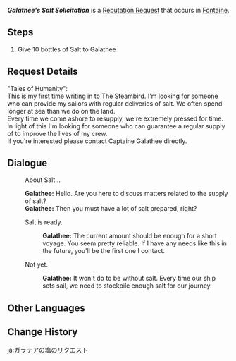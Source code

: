 {{Quest Infobox
|id             = 74657
|image          = Galathee Icon.png
|type           = World
|group          = Request
|region         = Fontaine
|area           = Belleau Region
|subarea        = Romaritime Harbor
|startLocation  = [[Romaritime Harbor]], [[Fontaine]]
|characters     = Galathee; Traveler
|rewards        = Mora*20,000
|rep            = Fontaine
}}
'''''Galathee's Salt Solicitation''''' is a [[Reputation Request]] that occurs in [[Fontaine]].

==Steps==
# Give 10 bottles of Salt to Galathee

==Request Details==
"Tales of Humanity":<br>
This is my first time writing in to The Steambird. I'm looking for someone who can provide my sailors with regular deliveries of salt.
We often spend longer at sea than we do on the land.<br>
Every time we come ashore to resupply, we're extremely pressed for time. In light of this I'm looking for someone who can guarantee a regular supply of {{Color|buzzword|Zaytun Peaches}} to improve the lives of my crew.<br>
If you're interested please contact Captaine Galathee directly.

==Dialogue==
{{Quest Description|Galathee needs 10 bottles of Salt.}}
{{Dialogue Start}}
:{{DIcon|Quest}} About Salt...
:'''Galathee:''' Hello. Are you here to discuss matters related to the supply of salt?
:'''Galathee:''' Then you must have a lot of salt prepared, right?
:{{DIcon|Quest}} Salt is ready.
::'''Galathee:''' The current amount should be enough for a short voyage. You seem pretty reliable. If I have any needs like this in the future, you'll be the first one I contact.
:{{DIcon}} Not yet.
::'''Galathee:''' It won't do to be without salt. Every time our ship sets sail, we need to stockpile enough salt for our journey.
{{Dialogue End}}

==Other Languages==
{{Other Languages
|en      = Galathee's Salt Solicitation
|zhs     = 伽拉蒂雅的盐需求
|zhs_rm  = 
|zht     = 伽拉蒂雅的鹽需求
|zht_rm  = 
|zh_tl   = 
|ja      = ガラテアの塩のリクエスト
|ja_rm   = Garatea no Shio no Rikuesuto
|ja_tl   = 
|ko      = 갈라티<->의 소금 의뢰
|ko_tl   = Galathee's Salt Request
|es      = Sal para Galathée
|es_tl   = Salt for Galathee
|fr      = Du sel pour Galathée
|fr_tl   = Some Salt for Galathee
|ru      = Соль для Галатеи
|ru_tl   = 
|th      = คำขอเกลือของ Galathee
|th_rm   = 
|th_tl   = 
|vi      = Yêu Cầu Về Muối Của Galathee
|vi_tl   = 
|de      = Galathées Bitte um Salz
|de_tl   = Galathee's Request for Salt
|id      = Garam Untuk Galathee
|id_tl   = Salt for Galathee
|pt      = Solicitação de Sal de Galathee
|pt_tl   = 
|tr      = Galathee'nin Tuz Talebi
|tr_tl   = 
|it      = La sollecitazione di Galathée
|it_tl   = Galathée's Solicitation
}}

==Change History==
{{Change History|4.0}}

[[ja:ガラテアの塩のリクエスト]]